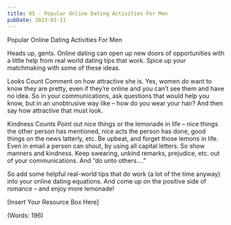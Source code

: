 ```yaml
---
title: 05 - Popular Online Dating Activities For Men
pubDate: 2023-01-11
---
```


Popular Online Dating Activities For Men


Heads up, gents. Online dating can open up new doors of opportunities with a little help from real world dating tips that work. Spice up your matchmaking with some of these ideas.

Looks Count 
Comment on how attractive she is. Yes, women do want to know they are pretty, even if they’re online and you can’t see them and have no idea. So in your communications, ask questions that would help you know, but in an unobtrusive way like – how do you wear your hair? And then say how attractive that must look.

Kindness Counts 
Point out nice things or the lemonade in life – nice things the other person has mentioned, nice acts the person has done, good things on the news latterly, etc. Be upbeat, and forget those lemons in life. Even in email a person can shout, by using all capital letters. So show manners and kindness. Keep swearing, unkind remarks, prejudice, etc. out of your communications. And “do unto others….” 

So add some helpful real-world tips that do work (a lot of the time anyway) into your online dating equations. And come up on the positive side of romance – and enjoy more lemonade! 


[Insert Your Resource Box Here]

(Words: 196)